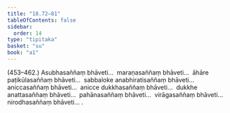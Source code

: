 ```yaml
---
title: "18.72–81"
tableOfContents: false
sidebar:
  order: 14
type: "tipitaka"
basket: "su"
book: "a1"
---
```



<DynamicBreadcrumb />

<Paragraph type="center" book="a1">
(453–462.)
</Paragraph>

<Paragraph number="452" book="a1">
Asubhasaññaṃ bhāveti…  maraṇasaññaṃ bhāveti…  āhāre paṭikūlasaññaṃ bhāveti…  sabbaloke anabhiratisaññaṃ bhāveti…  aniccasaññaṃ bhāveti…  anicce dukkhasaññaṃ bhāveti…  dukkhe anattasaññaṃ bhāveti…  pahānasaññaṃ bhāveti…  virāgasaññaṃ bhāveti…  nirodhasaññaṃ bhāveti… .
</Paragraph>